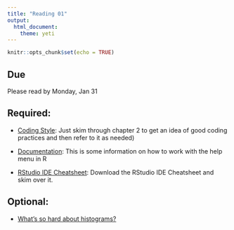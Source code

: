 ```yaml
---
title: "Reading 01"
output: 
  html_document: 
    theme: yeti
---
```


```r
knitr::opts_chunk$set(echo = TRUE)
```

## Due

Please read by Monday, Jan 31

## Required:

- [Coding Style](https://style.tidyverse.org/): Just skim through chapter 2 to get an idea of good coding practices and then refer to it as needed)

- [Documentation](https://dcl-2017-04.github.io/curriculum/documentation.html): This is some information on how to work with the help menu in R

- [RStudio IDE Cheatsheet](https://rstudio.com/resources/cheatsheets/): Download the RStudio IDE Cheatsheet and skim over it.


## Optional:

- [What's so hard about histograms?](http://tinlizzie.org/histograms/)




